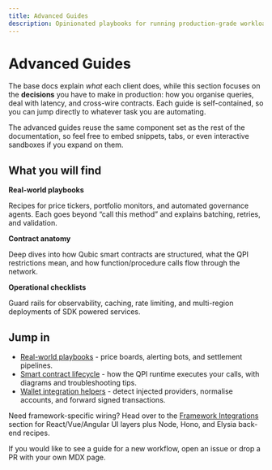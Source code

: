 ```yaml
---
title: Advanced Guides
description: Opinionated playbooks for running production-grade workloads on the Qubic TypeScript SDK.
---
```



# Advanced Guides

The base docs explain *what* each client does, while this section focuses on the **decisions** you have to make in
production: how you organise queries, deal with latency, and cross-wire contracts. Each guide is self-contained, so you
can jump directly to whatever task you are automating.

<Callout type="info" title="Everything is still MDX">
  The advanced guides reuse the same component set as the rest of the documentation, so feel free to embed snippets,
  tabs, or even interactive sandboxes if you expand on them.
</Callout>

## What you will find

<Steps>
  <div>
    <strong>Real-world playbooks</strong>
    <p>
      Recipes for price tickers, portfolio monitors, and automated governance agents. Each goes beyond “call this method”
      and explains batching, retries, and validation.
    </p>
  </div>
  <div>
    <strong>Contract anatomy</strong>
    <p>
      Deep dives into how Qubic smart contracts are structured, what the QPI restrictions mean, and how function/procedure
      calls flow through the network.
    </p>
  </div>
  <div>
    <strong>Operational checklists</strong>
    <p>
      Guard rails for observability, caching, rate limiting, and multi-region deployments of SDK powered services.
    </p>
  </div>
</Steps>

## Jump in

- [Real-world playbooks](./real-world-playbooks) - price boards, alerting bots, and settlement pipelines.
- [Smart contract lifecycle](./smart-contract-lifecycle) - how the QPI runtime executes your calls, with diagrams and troubleshooting tips.
- [Wallet integration helpers](./wallet-integration) - detect injected providers, normalise accounts, and forward signed transactions.

Need framework-specific wiring? Head over to the [Framework Integrations](/docs/integrations) section for React/Vue/Angular UI layers plus Node, Hono, and Elysia back-end recipes.

If you would like to see a guide for a new workflow, open an issue or drop a PR with your own MDX page.

